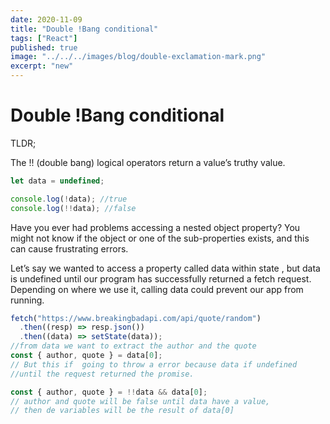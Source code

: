 ```yaml
---
date: 2020-11-09
title: "Double !Bang conditional"
tags: ["React"]
published: true
image: "../../../images/blog/double-exclamation-mark.png"
excerpt: "new"
---
```


# Double !Bang conditional

TLDR;

The !! (double bang) logical operators return a value’s truthy value.

```js
let data = undefined;

console.log(!data); //true
console.log(!!data); //false
```

Have you ever had problems accessing a nested object property?
You might not know if the object or one of the sub-properties
exists, and this can cause frustrating errors.

Let’s say we wanted to access a property called data within
state , but data is undefined until our program has successfully
returned a fetch request. Depending on where we use it, calling
data could prevent our app from running.

```js
fetch("https://www.breakingbadapi.com/api/quote/random")
  .then((resp) => resp.json())
  .then((data) => setState(data));
//from data we want to extract the author and the quote
const { author, quote } = data[0];
// But this if  going to throw a error because data if undefined
//until the request returned the promise.

const { author, quote } = !!data && data[0];
// author and quote will be false until data have a value,
// then de variables will be the result of data[0]
```
